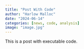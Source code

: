 ```yaml
---
title: "Post With Code"
author: "Harlow Malloc"
date: "2024-06-14"
categories: [news, code, analysis]
image: "image.jpg"
---
```


This is a post with executable code.
